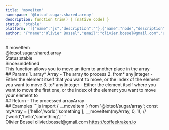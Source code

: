 ```yaml
---
title: 'moveItem'
namespace: '@lotsof.sugar.shared.array'
description: function trim() { [native code] }
status: 'stable'
platform: '[{"name":"js","description":""},{"name":"node","description":""}]'
author: '{"name":"Olivier Bossel","email":"olivier.bossel@gmail.com","url":"https://coffeekraken.io"}'
---
```

<div class="docmap-mdx">
# moveItem
<div class="_namespace">@lotsof.sugar.shared.array</div>
<div class="_metas">
<div class="_status"><span class="_status-label">Status:</span><span class="_status-value -stable">stable</span></div>
<div class="_since"><span class="_since-label">Since:</span><span class="_since-value">undefined</span></div>
</div>
<div class="_description">
This function allows you to move an item to another place in the array
</div>
<div class="_params">
## Params
1. <span class="_name">array<span class="_required">*</span></span><span class="_default"></span> <span class="_type">Array</span>
   - The array to process
2. <span class="_name">from<span class="_required">*</span></span><span class="_default"></span> <span class="_type">any|integer</span>
   - Either the element itself that you want to move, or the index of the element you want to move
3. <span class="_name">to<span class="_required">*</span></span><span class="_default"></span> <span class="_type">any|integer</span>
   - Either the element itself where you want to move the first one, or the index of the element you want to move your element to
</div>
<div class="_return">
## Return
- <span class="_description">The processed array</span><span class="_default"></span><span class="_type">Array</span>
</div>
<div class="_examples">
## Examples
```js
import { __moveItem } from '@lotsof/sugar/array';
const myArray = ['hello','world','something'];
__moveItem(myArray, 0, 1); // ['world','hello','something']
```
</div>
<div class="_author">
<span class="_name">Olivier Bossel</span>
<span class="_email">olivier.bossel@gmail.com</span>
<a href="https://coffeekraken.io" target="_blank" class="_url">https://coffeekraken.io</a>
</div>
</div>